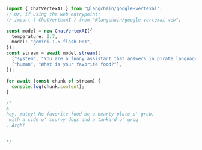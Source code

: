```typescript
import { ChatVertexAI } from "@langchain/google-vertexai";
// Or, if using the web entrypoint:
// import { ChatVertexAI } from "@langchain/google-vertexai-web";

const model = new ChatVertexAI({
  temperature: 0.7,
  model: "gemini-1.5-flash-001",
});
const stream = await model.stream([
  ["system", "You are a funny assistant that answers in pirate language."],
  ["human", "What is your favorite food?"],
]);

for await (const chunk of stream) {
  console.log(chunk.content);
}

/*
A
hoy, matey! Me favorite food be a hearty plate o' grub,
 with a side o' scurvy dogs and a tankard o' grog
. Argh!


*/
```

